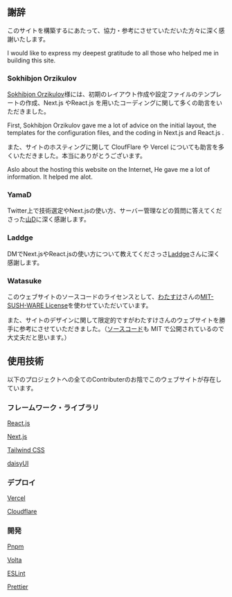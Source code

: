
<Layout>

<div className="leading-10">

## 謝辞

このサイトを構築するにあたって、協力・参考にさせていただいた方々に深く感謝いたします。

I would like to express my deepest gratitude to all those who helped me in building this site.

### Sokhibjon Orzikulov

[Sokhibjon Orzikulov](https://t.me/s/orzklvb)様には、初期のレイアウト作成や設定ファイルのテンプレートの作成、Next.js やReact.js を用いたコーディングに関して多くの助言をいただきました。

First, Sokhibjon Orzikulov gave me a lot of advice on the initial layout, the templates for the configuration files, and the coding in Next.js and React.js .

また、サイトのホスティングに関して CloufFlare や Vercel についても助言を多くいただきました。本当にありがとうございます。

Aslo about the hosting this website on the Internet, He gave me a lot of information. It helped me alot.

### YamaD

Twitter上で技術選定やNext.jsの使い方、サーバー管理などの質問に答えてくださった[山D](https://twitter.com/_yamader)に深く感謝します。

### Laddge

DMでNext.jsやReact.jsの使い方について教えてくださっさ[Laddge](https://twitter.com/laddge_)さんに深く感謝します。

### Watasuke

このウェブサイトのソースコードのライセンスとして、[わたすけ](https://twitter.com/Watasuke102)さんの[MIT-SUSH-WARE License](https://github.com/watasuke102/mit-sushi-ware)を使わせていただいています。

また、サイトのデザインに関して限定的ですがわたすけさんのウェブサイトを勝手に参考にさせていただきました。（[ソースコード](https://github.com/watasuke102/watasuke.net)も MIT で公開されているので大丈夫だと思います。）

## 使用技術

以下のプロジェクトへの全てのContributerのお陰でこのウェブサイトが存在しています。

### フレームワーク・ライブラリ

[React.js](https://react.dev/)

[Next.js](https://nextjs.org/)

[Tailwind CSS](https://tailwindcss.com/)

[daisyUI](https://daisyui.com/)

### デプロイ

[Vercel](https://vercel.com/)

[Cloudflare](https://www.cloudflare.com/)

### 開発

[Pnpm](https://pnpm.io/)

[Volta](https://volta.sh/)

[ESLint](https://eslint.org/)

[Prettier](https://prettier.io/)

</div>
</Layout>
